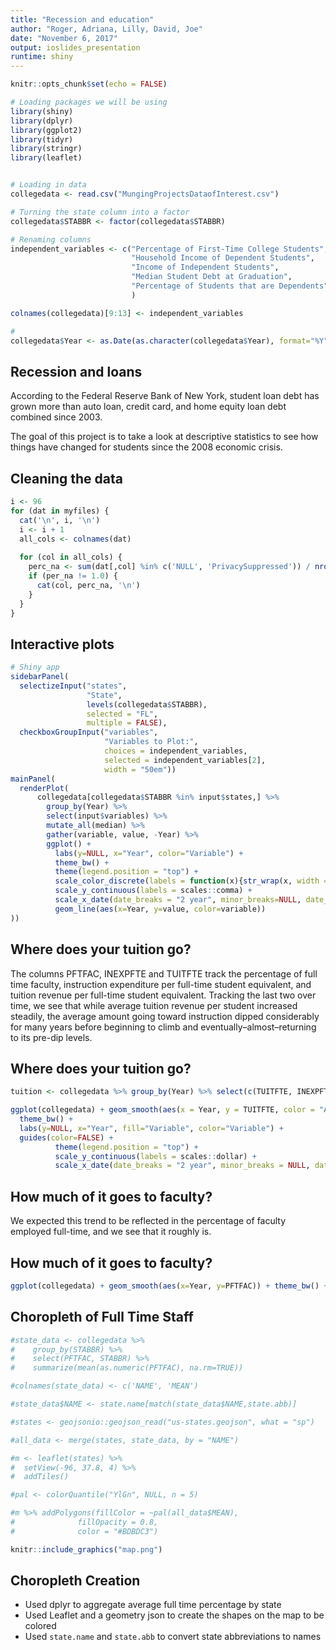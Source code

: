 ```yaml
---
title: "Recession and education"
author: "Roger, Adriana, Lilly, David, Joe"
date: "November 6, 2017"
output: ioslides_presentation
runtime: shiny
---
```


```r
knitr::opts_chunk$set(echo = FALSE)

# Loading packages we will be using
library(shiny)
library(dplyr)
library(ggplot2)
library(tidyr)
library(stringr)
library(leaflet)


# Loading in data
collegedata <- read.csv("MungingProjectsDataofInterest.csv")

# Turning the state column into a factor
collegedata$STABBR <- factor(collegedata$STABBR)

# Renaming columns
independent_variables <- c("Percentage of First-Time College Students", 
                           "Household Income of Dependent Students", 
                           "Income of Independent Students", 
                           "Median Student Debt at Graduation",
                           "Percentage of Students that are Dependents"
                           )

colnames(collegedata)[9:13] <- independent_variables

# 
collegedata$Year <- as.Date(as.character(collegedata$Year), format="%Y")
```

## Recession and loans 

According to the Federal Reserve Bank of New York, student loan debt has grown more than auto loan, credit card, and home equity loan debt combined since 2003. 

The goal of this project is to take a look at descriptive statistics to see how things have changed for students since the 2008 economic crisis.

## Cleaning the data

```r
i <- 96
for (dat in myfiles) {
  cat('\n', i, '\n')
  i <- i + 1
  all_cols <- colnames(dat)
  
  for (col in all_cols) {
    perc_na <- sum(dat[,col] %in% c('NULL', 'PrivacySuppressed')) / nrow(dat)
    if (per_na != 1.0) {
      cat(col, perc_na, '\n')
    }
  }
}
```


## Interactive plots

```r
# Shiny app
sidebarPanel(
  selectizeInput("states",
                 "State",
                 levels(collegedata$STABBR),
                 selected = "FL",
                 multiple = FALSE), 
  checkboxGroupInput("variables",
                     "Variables to Plot:",
                     choices = independent_variables,
                     selected = independent_variables[2],
                     width = "50em"))
mainPanel(
  renderPlot(
      collegedata[collegedata$STABBR %in% input$states,] %>%
        group_by(Year) %>% 
        select(input$variables) %>%
        mutate_all(median) %>%
        gather(variable, value, -Year) %>%
        ggplot() + 
          labs(y=NULL, x="Year", color="Variable") + 
          theme_bw() + 
          theme(legend.position = "top") +
          scale_color_discrete(labels = function(x){str_wrap(x, width = 20)}) + 
          scale_y_continuous(labels = scales::comma) + 
          scale_x_date(date_breaks = "2 year", minor_breaks=NULL, date_labels="%Y") + 
          geom_line(aes(x=Year, y=value, color=variable))
))
```

## Where does your tuition go?
The columns PFTFAC, INEXPFTE and TUITFTE track the percentage of full time faculty, instruction expenditure per full-time student equivalent, and tuition revenue per full-time student equivalent. Tracking the last two over time, we see that while average tuition revenue per student increased steadily, the average amount going toward instruction dipped considerably for many years before beginning to climb and eventually--almost--returning to its pre-dip levels.


## Where does your tuition go?

```r
tuition <- collegedata %>% group_by(Year) %>% select(c(TUITFTE, INEXPFTE, AVGFACSAL, PFTFAC)) %>% summarize_all(median)

ggplot(collegedata) + geom_smooth(aes(x = Year, y = TUITFTE, color = "Average Tuition Revenue per Student", fill= "Average Tuition Revenue per Student")) + geom_smooth(aes(x = Year, y = INEXPFTE, color = "Average Instructional Expenditure per Student", fill = "Average Instructional Expenditure per Student")) +
  theme_bw() + 
  labs(y=NULL, x="Year", fill="Variable", color="Variable") + 
  guides(color=FALSE) + 
          theme(legend.position = "top") +
          scale_y_continuous(labels = scales::dollar) + 
          scale_x_date(date_breaks = "2 year", minor_breaks = NULL, date_labels = "%Y")
```

## How much of it goes to faculty?

 We expected this trend to be reflected in the percentage of faculty employed full-time, and we see that it roughly is.


## How much of it goes to faculty?

```r
ggplot(collegedata) + geom_smooth(aes(x=Year, y=PFTFAC)) + theme_bw() + scale_y_continuous(labels = scales::percent) + labs(y="% of Faculty Employed Full-Time")
```

## Choropleth of Full Time Staff

```r
#state_data <- collegedata %>%
#    group_by(STABBR) %>%
#    select(PFTFAC, STABBR) %>%
#    summarize(mean(as.numeric(PFTFAC), na.rm=TRUE))

#colnames(state_data) <- c('NAME', 'MEAN')

#state_data$NAME <- state.name[match(state_data$NAME,state.abb)]

#states <- geojsonio::geojson_read("us-states.geojson", what = "sp")

#all_data <- merge(states, state_data, by = "NAME")

#m <- leaflet(states) %>%
#  setView(-96, 37.8, 4) %>%
#  addTiles()

#pal <- colorQuantile("YlGn", NULL, n = 5)

#m %>% addPolygons(fillColor = ~pal(all_data$MEAN), 
#              fillOpacity = 0.8, 
#              color = "#BDBDC3")
```

```r
knitr::include_graphics("map.png")
```

## Choropleth Creation

* Used dplyr to aggregate average full time percentage by state
* Used Leaflet and a geometry json to create the shapes on the map to be colored
* Used `state.name` and `state.abb` to convert state abbreviations to names
